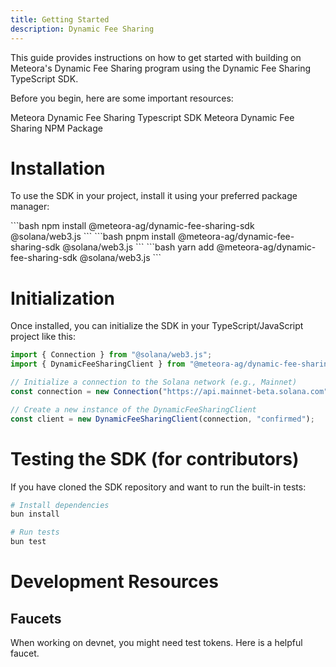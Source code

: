 ```yaml
---
title: Getting Started
description: Dynamic Fee Sharing
---
```


This guide provides instructions on how to get started with building on Meteora's Dynamic Fee Sharing program using the Dynamic Fee Sharing TypeScript SDK.

Before you begin, here are some important resources:

<CardGroup cols={2}>
  <Card title="Typescript SDK" icon="node-js" iconType="solid" href="https://github.com/MeteoraAg/dynamic-fee-sharing-sdk">
    Meteora Dynamic Fee Sharing Typescript SDK
  </Card>
  <Card title="Dynamic Fee Sharing NPM Package" icon="npm" iconType="solid" href="https://www.npmjs.com/package/@meteora-ag/dynamic-fee-sharing-sdk">
    Meteora Dynamic Fee Sharing NPM Package
  </Card>
</CardGroup>

# Installation

To use the SDK in your project, install it using your preferred package manager:

<Tabs>
  <Tab title="npm">
    ```bash
    npm install @meteora-ag/dynamic-fee-sharing-sdk @solana/web3.js
    ```
  </Tab>
  <Tab title="pnpm">
    ```bash
    pnpm install @meteora-ag/dynamic-fee-sharing-sdk @solana/web3.js
    ```
  </Tab>
  <Tab title="yarn">
    ```bash
    yarn add @meteora-ag/dynamic-fee-sharing-sdk @solana/web3.js
    ```
  </Tab>
</Tabs>

# Initialization

Once installed, you can initialize the SDK in your TypeScript/JavaScript project like this:

```typescript
import { Connection } from "@solana/web3.js";
import { DynamicFeeSharingClient } from "@meteora-ag/dynamic-fee-sharing-sdk";

// Initialize a connection to the Solana network (e.g., Mainnet)
const connection = new Connection("https://api.mainnet-beta.solana.com");

// Create a new instance of the DynamicFeeSharingClient
const client = new DynamicFeeSharingClient(connection, "confirmed");
```

# Testing the SDK (for contributors)

If you have cloned the SDK repository and want to run the built-in tests:

```bash
# Install dependencies
bun install

# Run tests
bun test
```

# Development Resources

## Faucets

<CardGroup cols={1}>
  <Card title="Devnet Faucet" icon="faucet" href="https://faucet.raccoons.dev/">
    <p>When working on devnet, you might need test tokens. Here is a helpful faucet.</p>
  </Card>
</CardGroup>